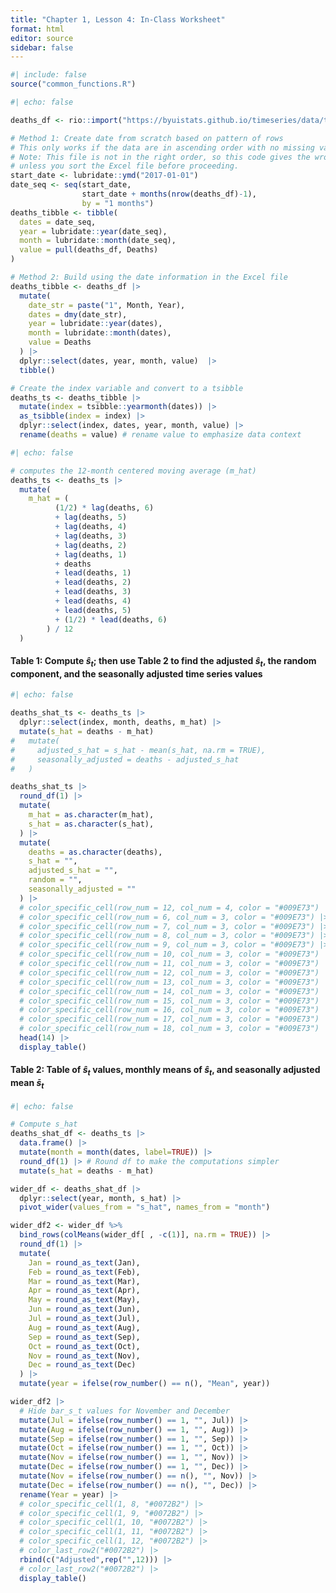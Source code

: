 ```yaml
---
title: "Chapter 1, Lesson 4: In-Class Worksheet"
format: html
editor: source
sidebar: false
---
```


```r
#| include: false
source("common_functions.R")
```

```{=html}
<script type="text/javascript">
 function showhide(id) {
    var e = document.getElementById(id);
    e.style.display = (e.style.display == 'block') ? 'none' : 'block';
 }
 
 function openTab(evt, tabName) {
    var i, tabcontent, tablinks;
    tabcontent = document.getElementsByClassName("tabcontent");
    for (i = 0; i < tabcontent.length; i++) {
        tabcontent[i].style.display = "none";
    }
    tablinks = document.getElementsByClassName("tablinks");
    for (i = 0; i < tablinks.length; i++) {
        tablinks[i].className = tablinks[i].className.replace(" active", "");
    }
    document.getElementById(tabName).style.display = "block";
    evt.currentTarget.className += " active";
 }    
</script>
```



```r
#| echo: false

deaths_df <- rio::import("https://byuistats.github.io/timeseries/data/traffic_deaths.xlsx")

# Method 1: Create date from scratch based on pattern of rows
# This only works if the data are in ascending order with no missing values
# Note: This file is not in the right order, so this code gives the wrong tsibble
# unless you sort the Excel file before proceeding.
start_date <- lubridate::ymd("2017-01-01")
date_seq <- seq(start_date,
                start_date + months(nrow(deaths_df)-1),
                by = "1 months")
deaths_tibble <- tibble(
  dates = date_seq,
  year = lubridate::year(date_seq),
  month = lubridate::month(date_seq),
  value = pull(deaths_df, Deaths)
)

# Method 2: Build using the date information in the Excel file
deaths_tibble <- deaths_df |>
  mutate(
    date_str = paste("1", Month, Year),
    dates = dmy(date_str),
    year = lubridate::year(dates),
    month = lubridate::month(dates),
    value = Deaths
  ) |>
  dplyr::select(dates, year, month, value)  |> 
  tibble()

# Create the index variable and convert to a tsibble
deaths_ts <- deaths_tibble |>
  mutate(index = tsibble::yearmonth(dates)) |>
  as_tsibble(index = index) |>
  dplyr::select(index, dates, year, month, value) |>
  rename(deaths = value) # rename value to emphasize data context
```


```r
#| echo: false

# computes the 12-month centered moving average (m_hat)
deaths_ts <- deaths_ts |> 
  mutate(
    m_hat = (
          (1/2) * lag(deaths, 6)
          + lag(deaths, 5)
          + lag(deaths, 4)
          + lag(deaths, 3)
          + lag(deaths, 2)
          + lag(deaths, 1)
          + deaths
          + lead(deaths, 1)
          + lead(deaths, 2)
          + lead(deaths, 3)
          + lead(deaths, 4)
          + lead(deaths, 5)
          + (1/2) * lead(deaths, 6)
        ) / 12
  )
```

#### Table 1: Compute $\hat s_t$; then use Table 2 to find the adjusted $\hat s_t$, the random component, and the seasonally adjusted time series values

```r
#| echo: false

deaths_shat_ts <- deaths_ts |>
  dplyr::select(index, month, deaths, m_hat) |>
  mutate(s_hat = deaths - m_hat)
#   mutate( 
#     adjusted_s_hat = s_hat - mean(s_hat, na.rm = TRUE),
#     seasonally_adjusted = deaths - adjusted_s_hat
#   )

deaths_shat_ts |>
  round_df(1) |>
  mutate(
    m_hat = as.character(m_hat),
    s_hat = as.character(s_hat),
  ) |> 
  mutate(
    deaths = as.character(deaths),
    s_hat = "",
    adjusted_s_hat = "",
    random = "",
    seasonally_adjusted = ""
  ) |>
  # color_specific_cell(row_num = 12, col_num = 4, color = "#009E73") |>
  # color_specific_cell(row_num = 6, col_num = 3, color = "#009E73") |>
  # color_specific_cell(row_num = 7, col_num = 3, color = "#009E73") |>
  # color_specific_cell(row_num = 8, col_num = 3, color = "#009E73") |>
  # color_specific_cell(row_num = 9, col_num = 3, color = "#009E73") |>
  # color_specific_cell(row_num = 10, col_num = 3, color = "#009E73") |>
  # color_specific_cell(row_num = 11, col_num = 3, color = "#009E73") |>
  # color_specific_cell(row_num = 12, col_num = 3, color = "#009E73") |>
  # color_specific_cell(row_num = 13, col_num = 3, color = "#009E73") |>
  # color_specific_cell(row_num = 14, col_num = 3, color = "#009E73") |>
  # color_specific_cell(row_num = 15, col_num = 3, color = "#009E73") |>
  # color_specific_cell(row_num = 16, col_num = 3, color = "#009E73") |>
  # color_specific_cell(row_num = 17, col_num = 3, color = "#009E73") |>
  # color_specific_cell(row_num = 18, col_num = 3, color = "#009E73") |>
  head(14) |>
  display_table()
```

#### Table 2: Table of $\hat s_t$ values, monthly means of $\hat s_t$, and seasonally adjusted mean $\bar s_t$
```r
#| echo: false

# Compute s_hat
deaths_shat_df <- deaths_ts |>
  data.frame() |>
  mutate(month = month(dates, label=TRUE)) |>
  round_df(1) |> # Round df to make the computations simpler
  mutate(s_hat = deaths - m_hat)

wider_df <- deaths_shat_df |>
  dplyr::select(year, month, s_hat) |> 
  pivot_wider(values_from = "s_hat", names_from = "month")

wider_df2 <- wider_df %>% 
  bind_rows(colMeans(wider_df[ , -c(1)], na.rm = TRUE)) |>
  round_df(1) |>
  mutate(
    Jan = round_as_text(Jan),
    Feb = round_as_text(Feb),
    Mar = round_as_text(Mar),
    Apr = round_as_text(Apr),
    May = round_as_text(May),
    Jun = round_as_text(Jun),
    Jul = round_as_text(Jul),
    Aug = round_as_text(Aug),
    Sep = round_as_text(Sep),
    Oct = round_as_text(Oct),
    Nov = round_as_text(Nov),
    Dec = round_as_text(Dec)
  ) |>
  mutate(year = ifelse(row_number() == n(), "Mean", year))

wider_df2 |>
  # Hide bar_s_t values for November and December
  mutate(Jul = ifelse(row_number() == 1, "", Jul)) |>
  mutate(Aug = ifelse(row_number() == 1, "", Aug)) |>
  mutate(Sep = ifelse(row_number() == 1, "", Sep)) |>
  mutate(Oct = ifelse(row_number() == 1, "", Oct)) |>
  mutate(Nov = ifelse(row_number() == 1, "", Nov)) |>
  mutate(Dec = ifelse(row_number() == 1, "", Dec)) |>
  mutate(Nov = ifelse(row_number() == n(), "", Nov)) |>
  mutate(Dec = ifelse(row_number() == n(), "", Dec)) |>
  rename(Year = year) |>
  # color_specific_cell(1, 8, "#0072B2") |>
  # color_specific_cell(1, 9, "#0072B2") |>
  # color_specific_cell(1, 10, "#0072B2") |>
  # color_specific_cell(1, 11, "#0072B2") |>
  # color_specific_cell(1, 12, "#0072B2") |>
  # color_last_row2("#0072B2") |>
  rbind(c("Adjusted",rep("",12))) |>
  # color_last_row2("#0072B2") |>
  display_table()
```


